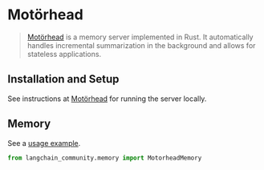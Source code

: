 # Motörhead

>[Motörhead](https://github.com/getmetal/motorhead) is a memory server implemented in Rust. It automatically handles incremental summarization in the background and allows for stateless applications.

## Installation and Setup

See instructions at [Motörhead](https://github.com/getmetal/motorhead) for running the server locally.


## Memory

See a [usage example](/oss/integrations/memory/motorhead_memory).

```python
from langchain_community.memory import MotorheadMemory
```
